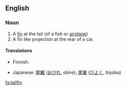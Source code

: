 ==English==

===Noun===
{{en-noun}}
{{wikipedia}}

# A [[fin]] at the tail (of a fish or [[airplane]])
# A fin like projection at the rear of a car.

====Translations====
{{trans-top|fin at the tail of fish}}
* Finnish: {{t|fi|pyrstöevä}}
{{trans-mid}}
* Japanese: {{sense|of fish}} [[尾鰭]] ([[おびれ]], obire); {{sense|of airplane}} [[尾翼]] ([[びよく]], biyoku)
{{trans-bottom}}

{{trans-top|fin like projection at the rear of a car}}
{{trans-mid}}
{{trans-bottom}}

[[fa:tailfin]]